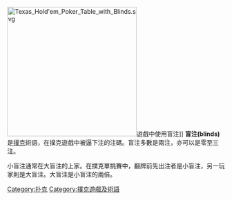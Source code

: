 {{unreferenced|time=2015-04-23T02:28:16+00:00}}
[[Image:Texas_Hold'em_Poker_Table_with_Blinds.svg|300px]]遊戲中使用盲注]]
'''盲注(blinds)'''是[[撲克|撲克]]術語，在撲克遊戲中被逼下注的注碼。盲注多數是兩注，亦可以是零至三注。

小盲注通常在大盲注的上家。在撲克單挑賽中，翻牌前先出注者是小盲注，另一玩家則是大盲注。大盲注是小盲注的兩倍。

{{game-stub}}

[[Category:扑克|Category:扑克]]
[[Category:撲克遊戲及術語|Category:撲克遊戲及術語]]
